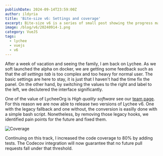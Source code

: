 ```yaml
---
publishDate: 2024-09-14T23:59:00Z
author: ildyria
title: 'Bite-size v6: Settings and coverage'
excerpt: Bite-size v6 is a series of small post showing the progress made on the development of the future version of Lychee.
image: /blog/v6/20240914-1.png
category: VueJS
tags:
  - lychee
  - vuejs
  - v6
---
```

After a week of vacation and seeing the family, I am back on Lychee.
As we soft launched the alpha on docker, we are getting some feedback such as that the *all settings tab*
is too complex and too heavy for normal user.
The basic settings are here to stay, it is just that I haven't had the time fix the panel.
On the other hand, by switching the values to the right and label to the left, we declutered the interface significantly.

One of the value of LycheeOrg is *High quality software* see our [team page](/support/).
For this reason we are now able to release two versions of Lychee v6. One with the legacy fallback and one without,
the conversion is easilly done with a simple bash script. Nonetheless, by removing those legacy hooks, we identified
pain points for the future and fixed them.

![Coverage](/blog/v6/20240914-2.png)

Continuing on this track, I increased the code coverage to 80% by adding tests. The Codecov integration will now guarantee
that no future pull requests fall under that threshold.
